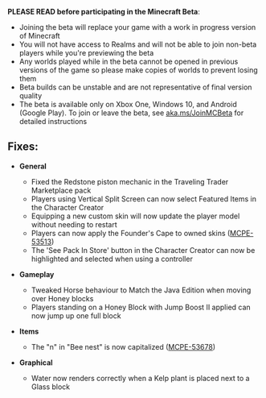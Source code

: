 **PLEASE READ before participating in the Minecraft Beta**:

-   Joining the beta will replace your game with a work in progress version of Minecraft
-   You will not have access to Realms and will not be able to join non-beta players while you're previewing the beta
-   Any worlds played while in the beta cannot be opened in previous versions of the game so please make copies of worlds to prevent losing them
-   Beta builds can be unstable and are not representative of final version quality
-   The beta is available only on Xbox One, Windows 10, and Android (Google Play). To join or leave the beta, see [aka.ms/JoinMCBeta](https://aka.ms/JoinMCBeta) for detailed instructions 

## **Fixes:** 

-   **General**
    -   Fixed the Redstone piston mechanic in the Traveling Trader Marketplace pack 
    -   Players using Vertical Split Screen can now select Featured Items in the Character Creator 
    -   Equipping a new custom skin will now update the player model without needing to restart 
    -   Players can now apply the Founder's Cape to owned skins ([MCPE-53513](https://bugs.mojang.com/browse/MCPE-53513))
    -   The 'See Pack In Store' button in the Character Creator can now be highlighted and selected when using a controller 

-   **Gameplay**
    -   Tweaked Horse behaviour to Match the Java Edition when moving over Honey blocks
    -   Players standing on a Honey Block with Jump Boost II applied can now jump up one full block 

-   **Items**
    -   The "n" in "Bee nest" is now capitalized ([MCPE-53678](https://bugs.mojang.com/browse/MCPE-53678))

-   **Graphical**
    -   Water now renders correctly when a Kelp plant is placed next to a Glass block